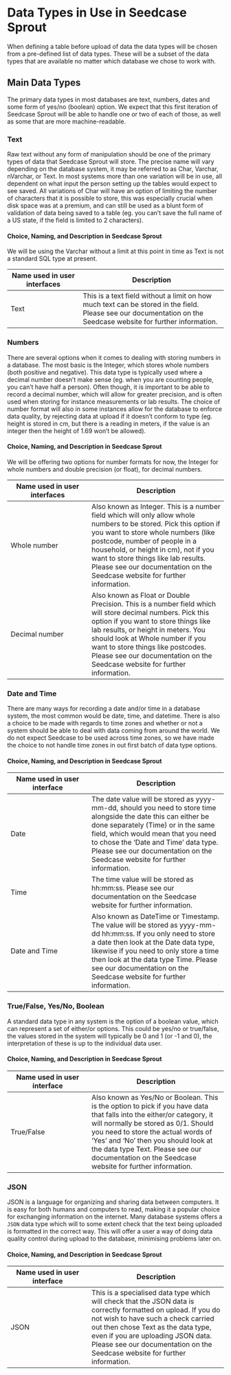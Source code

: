 # Data Types in Use in Seedcase Sprout

When defining a table before upload of data the data types will be chosen from a pre-defined list of data types. These will be a subset of the data types that are available no matter which database we chose to work with.

## Main Data Types

The primary data types in most databases are text, numbers, dates and some form of yes/no (boolean) option.  We expect that this first iteration of Seedcase Sprout will be able to handle one or two of each of those, as well as some that are more machine-readable.

### Text

Raw text without any form of manipulation should be one of the primary types of data that Seedcase Sprout will store.  The precise name will vary depending on the database system, it may be referred to as Char, Varchar, nVarchar, or Text. In most systems more than one variation will be in use, all dependent on what input the person setting up the tables would expect to see saved. All variations of Char will have an option of limiting the number of characters that it is possible to store, this was especially crucial when disk space was at a premium, and can still be used as a blunt form of validation of data being saved to a table (eg. you can't save the full name of a US state, if the field is limited to 2 characters).

#### Choice, Naming, and Description in Seedcase Sprout

We will be using the Varchar without a limit at this point in time as Text is not a standard SQL type at present.  

|Name used in user interfaces |Description |
| --- | ------ |
| Text  | This is a text field without a limit on how much text can be stored in the field. Please see our documentation on the Seedcase website for further information.  |

<!-- TODO Add hyperlink to documentation when it's done -->

### Numbers

There are several options when it comes to dealing with storing numbers in a database. The most basic is the Integer, which stores whole numbers (both positive and negative). This data type is typically used where a decimal number doesn't make sense (eg. when you are counting people, you can't have half a person). Often though, it is important to be able to record a decimal number, which will allow for greater precision, and is often used when storing for instance measurements or lab results. The choice of number format will also in some instances allow for the database to enforce data quality, by rejecting data at upload if it doesn't conform to type (eg. height is stored in cm, but there is a reading in meters, if the value is an integer then the height of 1.69 won't be allowed).

#### Choice, Naming, and Description in Seedcase Sprout

We will be offering two options for number formats for now, the Integer for whole numbers and double precision (or float), for decimal numbers.

|Name used in user interfaces |Description  |
| --- | ----- |
| Whole number   | Also known as Integer. This is a number field which will only allow whole numbers to be stored. Pick this option if you want to store whole numbers (like postcode, number of people in a household, or height in cm), not if you want to store things like lab results. Please see our documentation on the Seedcase website for further information. |
| Decimal number | Also known as Float or Double Precision. This is a number field which will store decimal numbers. Pick this option if you want to store things like lab results, or height in meters. You should look at Whole number if you want to store things like postcodes. Please see our documentation on the Seedcase website for further information. |

<!-- TODO Add hyperlink to documentation when it's done -->

### Date and Time

There are many ways for recording a date and/or time in a database system, the most common would be date, time, and datetime. There is also a choice to be made with regards to time zones and whether or not a system should be able to deal with data coming from around the world. We do not expect Seedcase to be used across time zones, so we have made the choice to not handle time zones in out first batch of data type options.

#### Choice, Naming, and Description in Seedcase Sprout

|Name used in user interface |Description |
| --- | ----- |
| Date  | The date value will be stored as yyyy-mm-dd, should you need to store time alongside the date this can either be done separately (Time) or in the same field, which would mean that you need to chose the 'Date and Time' data type. Please see our documentation on the Seedcase website for further information. |
| Time  | The time value will be stored as hh:mm:ss.  Please see our documentation on the Seedcase website for further information.|
| Date and Time  |  Also known as DateTime or Timestamp. The value will be stored as yyyy-mm-dd hh:mm:ss. If you only need to store a date then look at the Date data type, likewise if you need to only store a time then look at the data type Time.  Please see our documentation on the Seedcase website for further information.|

<!-- TODO Add hyperlink to documentation when it's done -->

### True/False, Yes/No, Boolean

A standard data type in any system is the option of a boolean value, which can represent a set of either/or options. This could be yes/no or true/false, the values stored in the system will typically be 0 and 1 (or -1 and 0), the interpretation of these is up to the individual data user.

#### Choice, Naming, and Description in Seedcase Sprout

|Name used in user interface |Description |
| --- | ----- |
| True/False  | Also known as Yes/No or Boolean. This is the option to pick if you have data that falls into the either/or category, it will normally be stored as 0/1. Should you need to store the actual words of 'Yes' and 'No' then you should look at the data type Text. Please see our documentation on the Seedcase website for further information. |

<!-- TODO Add hyperlink to documentation when it's done -->

### JSON

JSON is a language for organizing and sharing data between computers. It is easy for both humans and computers to read, making it a popular choice for exchanging information on the internet. Many database systems offers a `JSON` data type which will to some extent check that the text being uploaded is formatted in the correct way. This will offer a user a way of doing data quality control during upload to the database, minimising problems later on.

#### Choice, Naming, and Description in Seedcase Sprout

|Name used in user interface |Description |
| --- | ----- |
| JSON | This is a specialised data type which will check that the JSON data is correctly formatted on upload. If you do not wish to have such a check carried out then chose Text as the data type, even if you are uploading JSON data. Please see our documentation on the Seedcase website for further information. |
